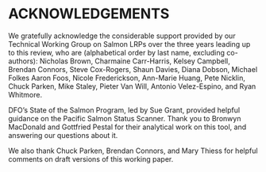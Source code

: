 # ACKNOWLEDGEMENTS

We gratefully acknowledge the considerable support provided by our Technical Working Group on Salmon LRPs over the three years leading up to this review, who are (alphabetical order by last name, excluding co-authors): Nicholas Brown, Charmaine Carr-Harris, Kelsey Campbell, Brendan Connors, Steve Cox-Rogers, Shaun Davies, Diana Dobson, Michael Folkes Aaron Foos, Nicole Frederickson, Ann-Marie Huang, Pete Nicklin, Chuck Parken, Mike Staley, Pieter Van Will, Antonio Velez-Espino, and Ryan Whitmore. 

DFO's State of the Salmon Program, led by Sue Grant, provided helpful guidance on the Pacific Salmon Status Scanner. Thank you to Bronwyn MacDonald and Gottfried Pestal for their analytical work on this tool, and answering our questions about it. 

<!--CH 1 Feb. My understanding was that NHA only looked at the Guidelines paper? I think it's okay to keep our thanks to them there. We thank Julie Marentette, Tim Barrett, Mary Thiess, Jason Ladell, and Danny Ings for their perspectives on LRPs nationally, which were used to inform the development of the companion working paper by Holt et al. (in review), and as a result, this paper.-->

We also thank Chuck Parken, Brendan Connors, and Mary Thiess for helpful comments on draft versions of this working paper.

<!-- Full list of TWG members:
Michael Arbeider,
Jessy Bokvist,
Nicholas Brown,
Charmaine Carr-Harris,
Kelsey Campbell,
Brendan Connors,
Steve Cox-Rogers,
Sabrina Crowley,
Shaun Davies,
Brooke Davis,
Diana Dobson,
Michael Folkes
Aaron Foos,
Nicole Frederickson,
Sue Grant,
Carrie Holt,
Kendra Holt,
Wilf Luedke,
Ann-Marie Huang,
Diana McHugh,
Pete Nicklin,
Chuck Parken,
Candace Picco,
Mike Staley,
Pieter Van Will,
Antonio Velez-Espino,
Luke Warkentin,
Ryan Whitmore,
Catarina Wor,
-->

